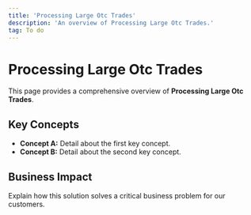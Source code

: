 ```yaml
---
title: 'Processing Large Otc Trades'
description: 'An overview of Processing Large Otc Trades.'
tag: To do
---
```


# Processing Large Otc Trades

This page provides a comprehensive overview of **Processing Large Otc Trades**.

## Key Concepts

* **Concept A:** Detail about the first key concept.
* **Concept B:** Detail about the second key concept.

## Business Impact

Explain how this solution solves a critical business problem for our customers.
